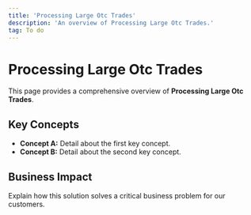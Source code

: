 ```yaml
---
title: 'Processing Large Otc Trades'
description: 'An overview of Processing Large Otc Trades.'
tag: To do
---
```


# Processing Large Otc Trades

This page provides a comprehensive overview of **Processing Large Otc Trades**.

## Key Concepts

* **Concept A:** Detail about the first key concept.
* **Concept B:** Detail about the second key concept.

## Business Impact

Explain how this solution solves a critical business problem for our customers.
